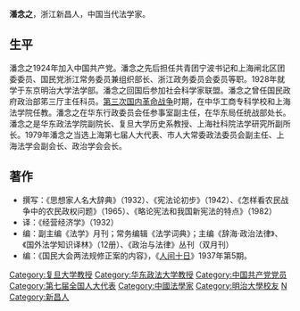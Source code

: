 {{expand|time=2014-12-29T10:37:00+00:00}}
{{unreferenced|time=2014-12-29T10:37:00+00:00}}
'''潘念之'''{{BD|1902年||1988年||}}，浙江新昌人，中国当代法学家。

== 生平 ==
潘念之1924年加入中国共产党。潘念之先后担任共青团宁波书记和上海闸北区团委委员、国民党浙江常务委员兼组织部长、浙江政务委员会委员等职。1928年就学于东京明治大学法学部。潘念之回国后参加社会科学家联盟。潘念之曾任国民政府政治部笫三厅主任科员。[[第三次国内革命战争|第三次国内革命战争]]时期，在中华工商专科学校和上海法学院任教。潘念之在华东行政委员会任参事室副主任，在华东局任统战部处长。潘念之是华东政法学院副院长、复旦大学历史系教授、上海社科院法学研究所副所长。1979年潘念之当选上海第七届人大代表、市人大常委政法委员会副主任、上海法学会副会长、政治学会会长。

== 著作 ==
*撰写：《思想家人名大辞典》（1932）、《宪法论初步》（1942）、《怎样看农民战争中的农民政权问题》（1965）、《略论宪法和我国新宪法的特点》（1982）
*译：《经营经济学》（1932）
*编：副主编《法学》月刊；常务编辑《法学词典》；主编《辞海·政治法律》、《国外法学知识译林》（12册）、《政治与法律》丛刊（双月刊）
*编：《国民大会两法规修正案的内容》，《[[人间十日|人间十日]]》1937年第5期。

{{DEFAULTSORT:P}}
[[Category:复旦大学教授|Category:复旦大学教授]]
[[Category:华东政法大学教授|Category:华东政法大学教授]]
[[Category:中国共产党党员|Category:中国共产党党员]]
[[Category:第七届全国人大代表|Category:第七届全国人大代表]]
[[Category:中國法學家|Category:中國法學家]]
[[Category:明治大學校友|Category:明治大學校友]]
[[Category:潘姓|N]]
[[Category:新昌人|Category:新昌人]]